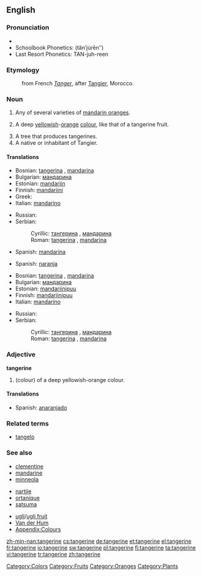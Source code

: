 {{wikipedia}}
==English==

===Pronunciation===
* {{IPA|/ˈtæn.ʤə.ˌɹin/}}
* Schoolbook Phonetics: (tănʹju̇rēnʺ)
* Last Resort Phonetics: TAN-juh-reen

===Etymology===
: from French ''[[Tanger]]'', after [[:w:Tangier|Tangier]], Morocco.

===Noun===
{{en-noun}}

# Any of several varieties of [[mandarin orange]]s.
# {{colour}} A deep [[yellow]]ish-[[orange]] [[colour]], like that of a tangerine fruit.
#: {{colour panel|2=F28500}}
# A tree that produces tangerines.
# A native or inhabitant of Tangier.

====Translations====
{{trans-top|fruit}}
* Bosnian: [[tangerina]] {{f}}, [[mandarina]] {{f}}
* Bulgarian: [[мандарина]] {{f}}
* Estonian: [[mandariin]]
* Finnish: [[mandariini]]
* Greek: {{t|el|μανταρίνι|tr=mandarίni|sc=Grek|n}}
* Italian: [[mandarino]] {{m}}
{{trans-mid}}
* Russian: {{t|ru|мандарин|m|tr=mandarín|sc=Cyrl}}
* Serbian:
*: Cyrillic: [[тангерина]] {{f}}, [[мандарина]] {{f}}
*: Roman: [[tangerina]] {{f}}, [[mandarina]] {{f}}
* Spanish: [[mandarina]] {{f}}
{{trans-bottom}}

{{trans-top|colour}}
* Spanish: [[naranja]] {{m}}
{{trans-mid}}
{{trans-bottom}}

{{trans-top|tree}}
* Bosnian: [[tangerina]] {{f}}, [[mandarina]] {{f}}
* Bulgarian: [[мандарина]] {{f}}
* Estonian: [[mandariinipuu]]
* Finnish: [[mandariinipuu]]
* Italian: [[mandarino]] {{m}}
{{trans-mid}}
* Russian: {{t|ru|мандарин|m|tr=mandarín|sc=Cyrl}}
* Serbian:
*: Cyrillic: [[тангерина]] {{f}}, [[мандарина]] {{f}}
*: Roman: [[tangerina]] {{f}}, [[mandarina]] {{f}}
{{trans-bottom}}

{{trans-top|from Tangier}}
{{trans-mid}}
{{trans-bottom}}

===Adjective===
'''tangerine'''

# (colour) of a deep yellowish-orange colour.

====Translations====
{{trans-top|colour}}
* Spanish: [[anaranjado]] {{m}}
{{trans-mid}}
{{trans-bottom}}

===Related terms===
* [[tangelo]]

===See also===
{{top3}}
* [[clementine]]
* [[mandarine]]
* [[minneola]]
{{mid3}}
* [[nartjie]]
* [[ortanique]]
* [[satsuma]]
{{mid3}}
* [[ugli]]/[[ugli fruit]]
* [[Van der Hum]]
* [[Appendix:Colours]]
{{bottom}}

[[Category:Colors]]
[[Category:Fruits]]
[[Category:Oranges]]
[[Category:Plants]]

[[zh-min-nan:tangerine]]
[[cs:tangerine]]
[[de:tangerine]]
[[et:tangerine]]
[[el:tangerine]]
[[fr:tangerine]]
[[io:tangerine]]
[[sw:tangerine]]
[[pl:tangerine]]
[[fi:tangerine]]
[[ta:tangerine]]
[[vi:tangerine]]
[[tr:tangerine]]
[[zh:tangerine]]